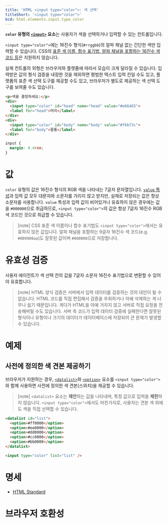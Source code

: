 ```yaml
---
title: 'HTML <input type="color">: 색 선택'
titleShort: '<input type="color">'
bcd: html.elements.input.type_color
---
```


**`color` 유형의 [`<input>`](../input) 요소**는 사용자가 색을 선택하거나 입력할 수 있는 컨트롤입니다.

`<input type="color">`에는 16진수 형식(`#rrggbb`)의 알파 채널 없는 간단한 색만 입력할 수 있습니다. CSS의 [표준 색 이름, 함수 표기법, 알파 채널을 포함하는 16진수 색 코드 등](/docs/Web/CSS/color_value)은 지원하지 않습니다.

실제 컨트롤의 외형은 브라우저와 플랫폼에 따라서 모습이 크게 달라질 수 있습니다. 입력받은 값의 형식 검증을 내장한 것을 제외하면 평범한 텍스트 입력 칸일 수도 있고, 플랫폼의 표준 색 선택 도구를 제공할 수도 있고, 브라우저가 별도로 제공하는 색 선택 도구를 보여줄 수도 있습니다.

```html hidden name=demo
<p>색을 결정하세요:</p>
<div>
  <input type="color" id="head" name="head" value="#e66465">
  <label for="head">머리</label>
</div>
<div>
  <input type="color" id="body" name="body" value="#f6b73c">
  <label for="body">몸통</label>
</div>
```

```css hidden name=demo
input {
  margin: 0.4rem;
}
```

<LiveExample height={240} lang="html" name="demo" />

# 값

`color` 유형의 값은 16진수 형식의 RGB 색을 나타내는 7글자 문자열입니다. [`value` 특성](../input#term-value)과 입력 값 모두 대문자와 소문자를 가리지 않고 받지만, 실제로 저장되는 값은 항상 소문자를 사용합니다. `value` 특성과 입력 값이 비어있거나 유효하지 않은 경우에는 값을 `#000000`으로 취급하므로, `<input type="color">`의 값은 항상 7글자 16진수 RGB 색 코드인 것으로 취급할 수 있습니다.

> [note] CSS 표준 색 이름이나 함수 표기법도 `<input type="color">`에서는 유효하지 않은 값입니다. 알파 채널을 포함하는 9글자 16진수 색 코드(e.g. `#009900aa`)도 잘못된 값이며 `#000000`으로 저장합니다.

# 유효성 검증

사용자 에이전트가 색 선택 칸의 값을 7글자 소문자 16진수 표기법으로 변환할 수 있어야 유효합니다.

> [note] HTML 양식 검증은 서버에서 입력 데이터를 검증하는 것의 대안이 될 수 없습니다. HTML 코드를 직접 편집해서 검증을 우회하거나 아예 삭제하는 게 너무나 쉽기 때문입니다. 게다가 HTML을 아예 거치지 않고 서버로 직접 요청을 전송해버릴 수도 있습니다. 서버 측 코드가 입력 데이터 검증에 실패한다면 잘못된 형식이나 유형이나 크기의 데이터가 데이터베이스에 저장되어 큰 문제가 발생할 수 있습니다.

# 예제

## 사전에 정의한 색 견본 제공하기

브라우저가 지원하는 경우, [`<datalist>`](../datalist)와 [`<option>`](../option) 요소를 `<input type="color">`와 함께 사용하면 사전에 정의한 색 견본(스와치)을 제공할 수 있습니다.

> [note] `<datalist>` 요소는 **제안**하는 값을 나타내며, 특정 값으로 입력을 **제한**하지 않습니다. `<input type="color">`에서도 마찬가지로, 사용자는 견본 색 외에도 색을 직접 선택할 수 있습니다.

```html hidden name=swatches
<datalist id="list">
  <option>#ff0000</option>
  <option>#ee0000</option>
  <option>#dd0000</option>
  <option>#cc0000</option>
  <option>#bb0000</option>
</datalist>

<input type="color" list="list" />
```

<LiveExample name="swatches" height={140} />

# 명세

- [HTML Standard](<https://html.spec.whatwg.org/multipage/input.html#color-state-(type=color)>)

# 브라우저 호환성

<BrowserCompat data={props.bcd} />
